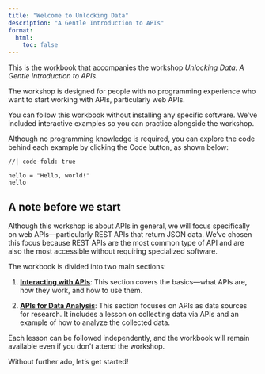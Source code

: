 ```yaml
---
title: "Welcome to Unlocking Data"
description: "A Gentle Introduction to APIs"
format:
  html:
    toc: false
---
```


This is the workbook that accompanies the workshop *Unlocking Data: A Gentle Introduction to APIs*.

The workshop is designed for people with no programming experience who want to start working with APIs, particularly web APIs.

You can follow this workbook without installing any specific software. We’ve included interactive examples so you can practice alongside the workshop.

Although no programming knowledge is required, you can explore the code behind each example by clicking the Code button, as shown below:

```ojs
//| code-fold: true

hello = "Hello, world!"
hello
```

::: {.callout-warning}
## A note before we start

Although this workshop is about APIs in general, we will focus specifically on web APIs—particularly REST APIs that return JSON data. We’ve chosen this focus because REST APIs are the most common type of API and are also the most accessible without requiring specialized software.
:::

The workbook is divided into two main sections:

1. [**Interacting with APIs**](what-is-an-api.html): This section covers the basics—what APIs are, how they work, and how to use them.

2. [**APIs for Data Analysis**](collecting-data-for-analysis.html): This section focuses on APIs as data sources for research. It includes a lesson on collecting data via APIs and an example of how to analyze the collected data.

Each lesson can be followed independently, and the workbook will remain available even if you don’t attend the workshop.

Without further ado, let’s get started!
